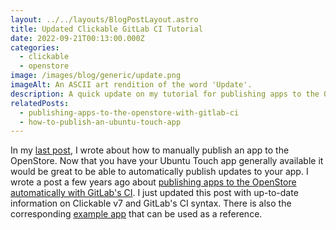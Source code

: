 ```yaml
---
layout: ../../layouts/BlogPostLayout.astro
title: Updated Clickable GitLab CI Tutorial
date: 2022-09-21T00:13:00.000Z
categories:
  - clickable
  - openstore
image: /images/blog/generic/update.png
imageAlt: An ASCII art rendition of the word 'Update'.
description: A quick update on my tutorial for publishing apps to the OpenStore via GitLab's CI.
relatedPosts:
  - publishing-apps-to-the-openstore-with-gitlab-ci
  - how-to-publish-an-ubuntu-touch-app
---
```


In my [last post](/blog/how-to-publish-an-ubuntu-touch-app/), I wrote about
how to manually publish an app to the OpenStore. Now that you have your Ubuntu
Touch app generally available it would be great to be able to automatically publish
updates to your app. I wrote a post a few years ago about
[publishing apps to the OpenStore automatically with GitLab's CI](/blog/publishing-apps-to-the-openstore-with-gitlab-ci/).
I just updated this post with up-to-date information on Clickable v7 and GitLab's CI
syntax. There is also the corresponding [example app](https://gitlab.com/clickable/clickable-gitlab-ci-test)
that can be used as a reference.

<Donate />
